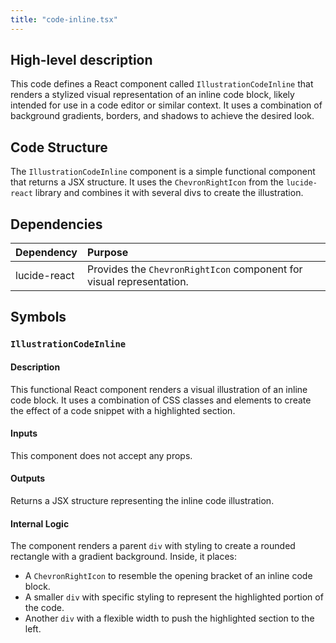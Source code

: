```yaml
---
title: "code-inline.tsx"
---
```


## High-level description
This code defines a React component called `IllustrationCodeInline` that renders a stylized visual representation of an inline code block, likely intended for use in a code editor or similar context. It uses a combination of background gradients, borders, and shadows to achieve the desired look.

## Code Structure
The `IllustrationCodeInline` component is a simple functional component that returns a JSX structure. It uses the `ChevronRightIcon` from the `lucide-react` library and combines it with several divs to create the illustration.

## Dependencies
| Dependency | Purpose |
|:-----------|:--------|
| lucide-react | Provides the `ChevronRightIcon` component for visual representation. |

## Symbols

### `IllustrationCodeInline`
#### Description
This functional React component renders a visual illustration of an inline code block. It uses a combination of CSS classes and elements to create the effect of a code snippet with a highlighted section.

#### Inputs
This component does not accept any props.

#### Outputs
Returns a JSX structure representing the inline code illustration.

#### Internal Logic
The component renders a parent `div` with styling to create a rounded rectangle with a gradient background. Inside, it places:
- A `ChevronRightIcon` to resemble the opening bracket of an inline code block.
- A smaller `div` with specific styling to represent the highlighted portion of the code.
- Another `div` with a flexible width to push the highlighted section to the left. 
